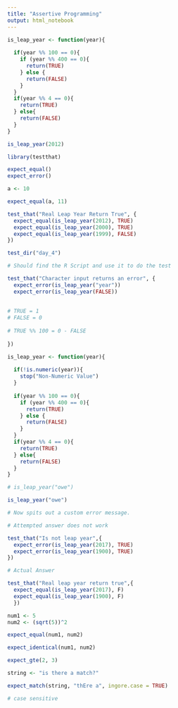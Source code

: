 ```yaml
---
title: "Assertive Programming"
output: html_notebook
---
```


```r

is_leap_year <- function(year){
  
  if(year %% 100 == 0){
    if (year %% 400 == 0){
      return(TRUE)
    } else {
      return(FALSE)
    }
  }
  if(year %% 4 == 0){
    return(TRUE)
  } else{
    return(FALSE)
  }
}

is_leap_year(2012)

```

```r
library(testthat)
```

```r
expect_equal()
expect_error()
```

```r
a <- 10
```

```r
expect_equal(a, 11)
```

```r
test_that("Real Leap Year Return True", {
  expect_equal(is_leap_year(2012), TRUE)
  expect_equal(is_leap_year(2000), TRUE)
  expect_equal(is_leap_year(1999), FALSE)
})
```
```r
test_dir("day_4")

# Should find the R Script and use it to do the test
```

```r
test_that("Character input returns an error", {
  expect_error(is_leap_year("year"))
  expect_error(is_leap_year(FALSE))
  
  
# TRUE = 1
# FALSE = 0
  
# TRUE %% 100 = 0 - FALSE
  
})
```

```r

is_leap_year <- function(year){
  
  if(!is.numeric(year)){
    stop("Non-Numeric Value")
  }
  
  if(year %% 100 == 0){
    if (year %% 400 == 0){
      return(TRUE)
    } else {
      return(FALSE)
    }
  }
  if(year %% 4 == 0){
    return(TRUE)
  } else{
    return(FALSE)
  }
}

# is_leap_year("owe")

```

```r
is_leap_year("owe")

# Now spits out a custom error message.
```

```r

# Attempted answer does not work

test_that("Is not leap year",{
  expect_error(is_leap_year(2017), TRUE)
  expect_error(is_leap_year(1900), TRUE)
})
```

```r
# Actual Answer

test_that("Real leap year return true",{
  expect_equal(is_leap_year(2017), F)
  expect_equal(is_leap_year(1900), F)
  })
```

```r
num1 <- 5
num2 <- (sqrt(5))^2

expect_equal(num1, num2)

expect_identical(num1, num2)

```

```r
expect_gte(2, 3)
```

```r
string <- "is there a match?"

expect_match(string, "thEre a", ingore.case = TRUE)

# case sensitive
```

